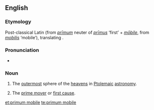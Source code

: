 {{wikipedia|Primum Mobile}}
==English==

===Etymology===
Post-classical Latin (from {{etyl|la|en}} ''[[primum|prīmum]]'' neuter of ''[[primus|prīmus]]'' ‘first’ + ''[[mobile#Latin|mōbile]]'', from ''[[mobilis]]'' ‘mobile’), translating {{etyl|ar|en}}.

===Pronunciation===
* {{IPA|/ˌpɹaɪməm ˈməʊbɪli/}}

===Noun===
{{en-noun|-}}

# {{historical}} The [[outermost]] sphere of the [[heavens]] in [[Ptolemaic]] [[astronomy]].
# {{context|theology|philosophy}} The [[prime mover]] or [[first cause]].

[[et:primum mobile]]
[[te:primum mobile]]